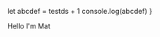 
  let abcdef = testds + 1
  console.log(abcdef)
}

<Head>
  <title>Hello Mat</title>
  <meta name="description" content="Crafting the web" />
</Head>

<StencilSvgAnimation />

<div
  style={{
    opacity: 0.01,
    position: 'absolute',
    top: 0,
    left: 0,
    pointerEvents: 'none',
  }}
>
  Hello I'm Mat
</div>
